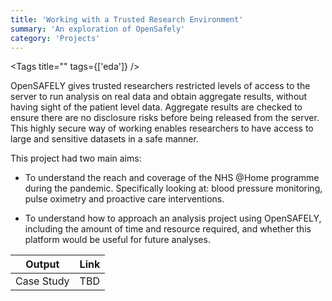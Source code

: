 ```yaml
---
title: 'Working with a Trusted Research Environment'
summary: 'An exploration of OpenSafely'
category: 'Projects'
---
```


<Tags title="" tags={['eda']} />


OpenSAFELY gives trusted researchers restricted levels of access to the server to run analysis on real data and obtain aggregate results, without having sight of the patient level data. Aggregate results are checked to ensure there are no disclosure risks before being released from the server. This highly secure way of working enables researchers to have access to large and sensitive datasets in a safe manner.

This project had two main aims: 

- To understand the reach and coverage of the NHS @Home programme during the pandemic. Specifically looking at: blood pressure monitoring, pulse oximetry and proactive care interventions. 

- To understand how to approach an analysis project using OpenSAFELY, including the amount of time and resource required, and whether this platform would be useful for future analyses. 

Output|Link
---|---
Case Study|TBD
